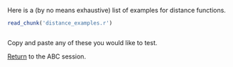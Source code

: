 Here is a (by no means exhaustive) list of examples for distance functions.

```r
read_chunk('distance_examples.r')
```

```r
```

Copy and paste any of these you would like to test.

[Return](ABC.md#distance-between-observed-and-simulated-summary-statistics) to the ABC session.
